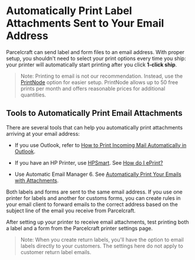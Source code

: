 # Automatically Print Label Attachments Sent to Your Email Address

Parcelcraft can send label and form files to an email address. With proper setup, you shouldn't need to select your print options every time you ship: your printer will automatically start printing after you click **1-click ship**.

> Note: Printing to email is not our recommendation. Instead, use the [PrintNode](enable-1-click-shipping/setup-printnode-account) option for easier setup. PrintNode allows up to 50 free prints per month and offers reasonable prices for additional quantities. 

## Tools to Automatically Print Email Attachments

There are several tools that can help you automatically print attachments arriving at your email address:

- If you use Outlook, refer to [How to Print Incoming Mail Automatically in Outlook](https://www.lifewire.com/automatically-print-incoming-mail-outlook-1173140).

- If you have an HP Printer, use [HPSmart](https://www.hpsmart.com/). See [How do I ePrint?](https://www.hpsmart.com/us/en/cms/HPC/ePrint)

- Use Automatic Email Manager 6. See [Automatically Print Your Emails with Attachments](https://www.automatic-email-manager.com/feature-print-email-body-and-attachments).

Both labels and forms are sent to the same email address. If you use one printer for labels and another for customs forms, you can create rules in your email client to forward emails to the correct address based on the subject line of the email you receive from Parcelcraft.

After setting up your printer to receive email attachments, test printing both a label and a form from the Parcelcraft printer settings page.

> Note: When you create return labels, you'll have the option to email labels directly to your customers. The settings here do not apply to customer return label emails.


